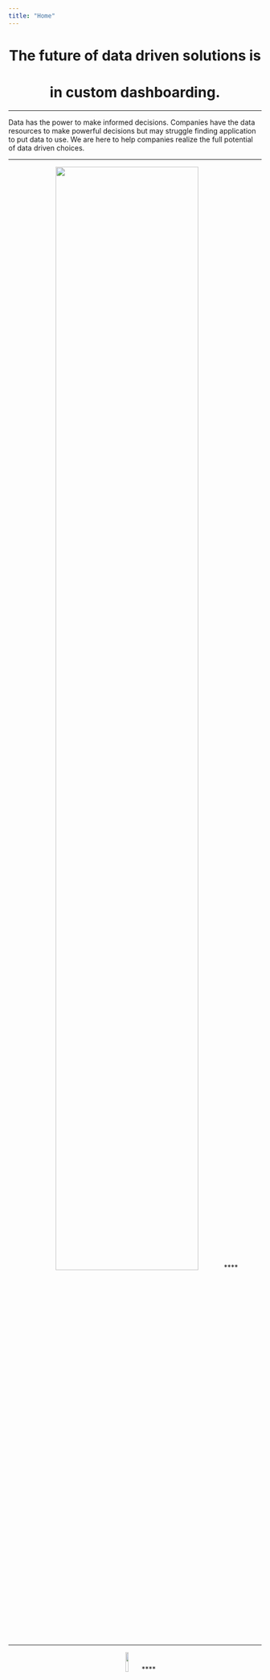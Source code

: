 ```yaml
---
title: "Home"
---
```

  
<center>
#
# The future of data driven solutions is
# in custom dashboarding.
</center>
  
****

Data has the power to make informed decisions. Companies have the data resources to make powerful
decisions but may struggle finding application to put data to use. We are here to help companies
realize the full potential of data driven choices. 

****
<center>
![](BI.jpg){width=75%}
****

****
<center>
![](Plz.jpg){width=10%}
****

